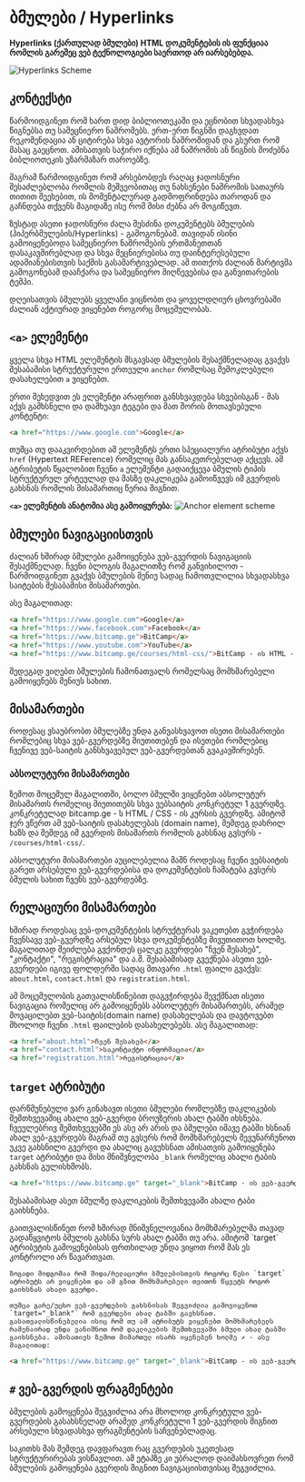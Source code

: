# ბმულები / Hyperlinks
**Hyperlinks (ქართულად ბმულები) HTML დოკუმენტების ის ფუნქციაა რომლის გარეშეც ვებ ტექნოლოგიები საერთოდ არ იარსებებდა.**

![Hyperlinks Scheme](/html/hyperlinks.png)

## კონტექსტი
წარმოიდგინეთ რომ ხართ დიდ ბიბლიოთეკაში და ეცნობით სხვადასხვა წიგნებსა თუ სამეცნიერო ნაშრომებს. ერთ-ერთ წიგნში დაგხვდათ რეკომენდაცია ან ციტირება სხვა ავტორის ნაშრომიდან და გსურთ რომ მასაც გაეცნოთ. ამისათვის საჭირო იქნება ამ ნაშრომის ან წიგნის მოძებნა ბიბლიოთეკის უზარმაზარ თაროებზე. 

მაგრამ წარმოიდგინეთ რომ არსებობდეს რაღაც ჯადოსნური შესაძლებლობა რომლის მეშვეობითაც თუ ნახსენები ნაშრომის სათაურს თითით შეეხებით, ის მომენტალურად გადმოფრინდება თაროდან და გაჩნდება თქვენს მაგიდაზე ისე რომ მისი ძებნა არ მოგიწევთ. 

ზუსტად ასეთი ჯადოსნური ძალა შესძინა დოკუმენტებს ბმულების (ჰიპერბმულების/Hyperlinks) - გამოგონებამ. თავიდან ისინი გამოიყენებოდა სამეცნიერო ნაშრომების ერთმანეთთან დასაკავშირებლად და სხვა მეცნიერებისა თუ დაინტერესებული ადამიანებისთვის საქმის გასამარტივებლად. ამ თითქოს ძალიან მარტივმა გამოგონებამ დააჩქარა და სამეცნიერო მიღწევებისა და განვითარების ტემპი. 

დღეისათვის ბმულებს ყველანი ვიცნობთ და ყოველდღიურ ცხოვრებაში ძალიან აქტიურად ვიყენებთ როგორც მოცემულობას. 

## `<a>` ელემენტი
ყველა სხვა HTML ელემენტის მსგავსად ბმულების შესაქმნელადაც გვაქვს შესაბამისი სტრუქტურული ერთეული `anchor` რომლსაც შემოკლებული დასახელებით `a` ვიყენებთ. 

ერთი შეხედვით ეს ელემენტი არაფრით განსხვავდება სხვებისგან - მას აქვს გამხსნელი და დამხუავი ტეგები და მათ შორის მოთავსებული კონტენტი:
```html copy showLineNumbers
<a href="https://www.google.com">Google</a>
```
თუმცა თუ დააკვირდებით ამ ელემენტს ერთი სპეციალური ატრიბუტი აქვს `href` (Hypertext REFerence) რომელიც მას განსაკუთრებულად აქცევს. ამ ატრიბუტის წყალობით ჩვენი `a` ელემენტი გადაიქცევა ბმულის ტიპის სტრუქტურულ ერტეულად და მასზე დაკლიკება გამოიწვევს იმ გვერდის გახსნას რომლის მისამართიც წერია შიგნით.

**`<a>` ელემენტის ანატომია ასე გამოიყურება:**
![Anchor element scheme](/html/html-a-href.jpg)

## ბმულები ნავიგაციისთვის
ძალიან ხშირად ბმულები გამოიყენება ვებ-გვერდის ნავიგაციის შესაქმნელად. ჩვენი ბლოგის მაგალითზე რომ განვიხილოთ - წარმოიდგინეთ გვაქვს ბმულების მენიუ სადაც ჩამოთვლილია სხვადასხვა საიტების შესაბამისი მისამართები. 

ასე მაგალითად:
```html copy showLineNumbers
<a href="https://www.google.com">Google</a>
<a href="https://www.facebook.com">Facebook</a>
<a href="https://www.bitcamp.ge">BitCamp</a>
<a href="https://www.youtube.com">YouTube</a>
<a href="https://www.bitcamp.ge/courses/html-css/">BitCamp - ის HTML - ისა და CSS - ის კურსი</a>
```
შედეგად ვიღებთ ბმულების ჩამონათვალს რომელსაც მომხმარებელი გამოიყენებს მენიუს სახით. 

## მისამართები
როდესაც ვსაუბრობთ ბმულებზე უნდა განვასხვავოთ ისეთი მისამართები რომლებიც სხვა ვებ-გვერდებზე მიუთითებენ და ისეთები რომლებიც ჩვენივე ვებ-საიტის განსხვავებულ ვებ-გვერდებთან გვაკავშირებენ. 

### აბსოლუტური მისამართები
ზემოთ მოცემულ მაგალითში, ბოლო ბმულში ვიყენებთ აბსოლუტურ მისამართს რომელიც მიუთითებს სხვა ვებსაიტის კონკრეტულ 1 გვერდზე. კონკრეტულად bitcamp.ge - ს HTML / CSS - ის კურსის გვერდზე. ამიტომ ჯერ ვწერთ ამ ვებ-საიტის დასახელებას (domain name), შემდეგ დახრილ ხაზს და შემდეგ იმ გვერდის მისამართს რომლის გახსნაც გვსურს - `/courses/html-css/`.

აბსოლუტური მისამართები აუცილებელია მაშნ როდესაც ჩვენი ვებსაიტის გარეთ არსებული ვებ-გვერდებისა და დოკუმენტების ჩამატება გვსურს ბმულის სახით ჩვენს ვებ-გვერდებზე.

## რელაციური მისამართები
ხშირად როდესაც ვებ-დოკუმენტების სტრუქტურას ვაკეთებთ გვჭირდება ჩვენსავე ვებ-გვერდზე არსებულ სხვა დოკუმენტებზე მივუთითოთ ხოლმე. მაგალითად შეიძლება გვქონდეს ცალკე გვერდები "ჩვენ შესახებ", "კონტაქტი", "რეგისტრაცია" და ა.შ. შესაბამისად გვექნება ასეთი ვებ-გვერდები იგივე ფოლდერში სადაც მთავარი `.html` ფაილი გვაქვს: `about.html`, `contact.html` და `registration.html`. 

ამ მოცემულობის გათვალისწინებით დაგვჭირდება შევქმნათ ისეთი ნავიგაცია რომელიც არ გამოიყენებს აბსოლუტურ მისამართებს, არამედ მოვაცილებთ ვებ-საიტის(domain name) დასახელებას და დავტოვებთ მხოლოდ ჩვენი `.html` ფაილების დასახელებებს. ასე მაგალითად:

```html copy showLineNumbers
<a href="about.html">ჩვენ შესახებ</a>
<a href="contact.html">საკონტაქტო ინფორმაცია</a>
<a href="registration.html">რეგისტრაცია</a>
```

## `target` ატრიბუტი
დარწმუნებული ვარ გინახავთ ისეთი ბმულები რომლებზე დაკლიკების შემთხვევაშიც ახალი ვებ-გვერდი ბროუზერის ახალ ტაბში იხსნება. ჩვეულებრივ შემთხვევებში ეს ასე არ არის და ბმულები იმავე ტაბში ხსნიან ახალ ვებ-გვერდებს მაგრამ თუ გვსურს რომ მომხმარებელს შევუნარჩუნოთ უკვე გახსნილი გვერდი და ახალიც გავუხსნათ ამისათვის გამოიყენება `target` ატრიბუტი და მისი მნიშვნელობა `_blank` რომელიც ახალი ტაბის გახსნას გულისხმობს.

```html copy showLineNumbers
<a href="https://www.bitcamp.ge" target="_blank">BitCamp - ის ვებ-გვერდი</a>
```
შესაბამისად ასეთ ბმულზე დაკლიკების შემთხვევაში ახალი ტაბი გაიხსნება. 


<Callout type="info" emoji="ℹ️">
    გაითვალისწინეთ რომ ხშირად მნიშვნელოვანია მომხმარებელმა თავად გადაწყვიტოს ბმულის გახსნა სურს ახალ ტაბში თუ არა. ამიტომ `target` ატრიბუტის გამოყენებისას ფრთხილად უნდა ვიყოთ რომ მას ეს კონტროლი არ წავართვათ.

    ზოგადი მიდგომაა რომ შიდა/რელაციური ბმულებისთვის როგორც წესი `target` ატრიბუტს არ ვიყენებთ და ამ გზით მომხმარებელი თვითონ წყვეტს როგორ გაიხსნას ახალი გვერდი. 

    თუმცა გარე/უცხო ვებ-გვერდების გახსნისას შეგვიძლია გამოვიყენოთ `target="_blank"` რომ გვერდები ახალ ტაბში გავხსნათ. გასათვალისწინებელია ისიც რომ თუ ამ ატრიბუტს ვიყენებთ მომხმარებელს რამენაირად უნდა ვანიშნოთ რომ დაკლიკების შემთხვევაში ბმული ახალ ტაბში გაიხსნება. ამისათივს ზემოთ მიმართულ ისარს იყენებენ ხოლმე ↗ - ასე მაგალითად:

</Callout>

```html copy showLineNumbers
<a href="https://www.bitcamp.ge" target="_blank">BitCamp - ის ვებ-გვერდი ↗</a>
```

## `#` ვებ-გვერდის ფრაგმენტები
ბმულების გამოყენება შეგვიძლია არა მხოლოდ კონკრეტული ვებ-გვერდების გასახსნელად არამედ კონკრეტული 1 ვებ-გვერდის შიგნით არსებული სხვადასხვა ფრაგმენტების საჩვენებლადაც. 

საკითხს მას შემდეგ დავფარავთ რაც გვერდების უკეთესად სტრუქტურირებას ვისწავლით. ამ ეტაპზე კი უბრალოდ დაიმახსოვრეთ რომ ბმულების გამოყენება გვერდის შიგნით ნავიგაციისთვისაც შეგვიძლია.